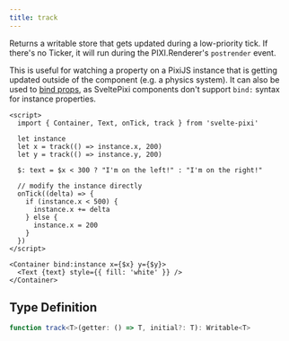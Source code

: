 ```yaml
---
title: track
---
```


Returns a writable store that gets updated during a low-priority tick. If there's no Ticker, it will run during the PIXI.Renderer's `postrender` event.

This is useful for watching a property on a PixiJS instance that is getting updated outside of the component (e.g. a physics system). It can also be used to [bind props](/docs/advanced/binding-props), as SveltePixi components don't support `bind:` syntax for instance properties.

```svelte live
<script>
  import { Container, Text, onTick, track } from 'svelte-pixi'

  let instance
  let x = track(() => instance.x, 200)
  let y = track(() => instance.y, 200)

  $: text = $x < 300 ? "I'm on the left!" : "I'm on the right!"

  // modify the instance directly
  onTick((delta) => {
    if (instance.x < 500) {
      instance.x += delta
    } else {
      instance.x = 200
    }
  })
</script>

<Container bind:instance x={$x} y={$y}>
  <Text {text} style={{ fill: 'white' }} />
</Container>
```

## Type Definition

```ts
function track<T>(getter: () => T, initial?: T): Writable<T>
```
